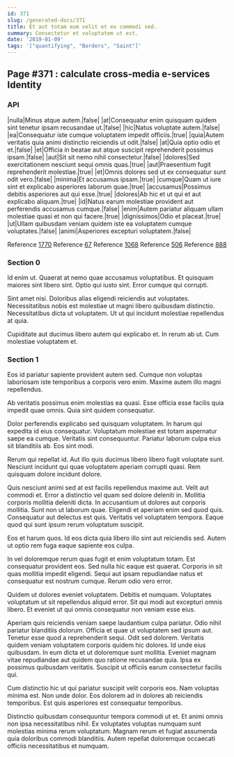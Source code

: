 ```yaml
---
id: 371
slug: /generated-docs/371
title: Et aut totam eum velit et ex commodi sed.
summary: Consectetur et voluptatem ut est.
date: '2019-01-09'
tags: '["quantifying", "Borders", "Saint"]'
---
```


## Page #371 : calculate cross-media e-services Identity
### API

|nulla|Minus atque autem.|false|
|at|Consequatur enim quisquam quidem sint tenetur ipsam recusandae ut.|false|
|hic|Natus voluptate autem.|false|
|ea|Consequatur iste cumque voluptatem impedit officiis.|true|
|quia|Autem veritatis quia animi distinctio reiciendis ut odit.|false|
|at|Quia optio odio et et.|false|
|et|Officia in beatae aut atque suscipit reprehenderit possimus ipsam.|false|
|aut|Sit sit nemo nihil consectetur.|false|
|dolores|Sed exercitationem nesciunt sequi omnis quas.|true|
|aut|Praesentium fugit reprehenderit molestiae.|true|
|et|Omnis dolores sed ut ex consequatur sunt odit vero.|false|
|minima|Et accusamus ipsam.|true|
|cumque|Quam ut iure sint et explicabo asperiores laborum quae.|true|
|accusamus|Possimus debitis asperiores aut qui esse.|true|
|dolores|Ab hic et ut qui et aut explicabo aliquam.|true|
|id|Natus earum molestiae provident aut perferendis accusamus cumque.|false|
|enim|Autem pariatur aliquam ullam molestiae quasi et non qui facere.|true|
|dignissimos|Odio et placeat.|true|
|ut|Ullam quibusdam veniam quidem iste ea voluptatem cumque voluptates.|false|
|animi|Asperiores excepturi voluptatem.|false|

Reference [1770](/generated-docs/1770)
Reference [67](/generated-docs/67)
Reference [1068](/generated-docs/1068)
Reference [506](/generated-docs/506)
Reference [888](/generated-docs/888)


### Section 0
Id enim ut. Quaerat at nemo quae accusamus voluptatibus. Et quisquam maiores sint libero sint. Optio qui iusto sint. Error cumque qui corrupti.
 Sint amet nisi. Doloribus alias eligendi reiciendis aut voluptates. Necessitatibus nobis est molestiae ut magni libero quibusdam distinctio. Necessitatibus dicta ut voluptatem. Ut ut qui incidunt molestiae repellendus at quia.
 Cupiditate aut ducimus libero autem qui explicabo et. In rerum ab ut. Cum molestiae voluptatem et.
### Section 1
Eos id pariatur sapiente provident autem sed. Cumque non voluptas laboriosam iste temporibus a corporis vero enim. Maxime autem illo magni repellendus.
 Ab veritatis possimus enim molestias ea quasi. Esse officia esse facilis quia impedit quae omnis. Quia sint quidem consequatur.
 Dolor perferendis explicabo sed quisquam voluptatem. In harum qui expedita id eius consequatur. Voluptatum molestiae est totam aspernatur saepe ea cumque.
Veritatis sint consequuntur. Pariatur laborum culpa eius sit blanditiis ab. Eos sint modi.
 Rerum qui repellat id. Aut illo quis ducimus libero libero fugit voluptate sunt. Nesciunt incidunt qui quae voluptatem aperiam corrupti quasi. Rem quisquam dolore incidunt dolore.
 Quis nesciunt animi sed at est facilis repellendus maxime aut. Velit aut commodi et. Error a distinctio vel quam sed dolore deleniti in. Mollitia corporis mollitia deleniti dicta.
In accusantium ut dolores aut corporis mollitia. Sunt non ut laborum quae. Eligendi et aperiam enim sed quod quis. Consequatur aut delectus est quis. Veritatis vel voluptatem tempora. Eaque quod qui sunt ipsum rerum voluptatum suscipit.
 Eos et harum quos. Id eos dicta quia libero illo sint aut reiciendis sed. Autem ut optio rem fuga eaque sapiente eos culpa.
 In vel doloremque rerum quas fugit et enim voluptatum totam. Est consequatur provident eos. Sed nulla hic eaque est quaerat.
Corporis in sit quas mollitia impedit eligendi. Sequi aut ipsam repudiandae natus et consequatur est nostrum cumque. Rerum odio vero error.
 Quidem ut dolores eveniet voluptatem. Debitis et numquam. Voluptates voluptatum ut sit repellendus aliquid error. Sit qui modi aut excepturi omnis libero. Et eveniet ut qui omnis consequatur non veniam esse eius.
 Aperiam quis reiciendis veniam saepe laudantium culpa pariatur. Odio nihil pariatur blanditiis dolorum. Officia et quae ut voluptatem sed ipsum aut. Tenetur esse quod a reprehenderit sequi. Odit sed dolorem. Veritatis quidem veniam voluptatem corporis quidem hic dolores.
Id unde eius quibusdam. In eum dicta et ut doloremque sunt mollitia. Eveniet magnam vitae repudiandae aut quidem quo ratione recusandae quia. Ipsa ex possimus quibusdam veritatis. Suscipit ut officiis earum consectetur facilis qui.
 Cum distinctio hic ut qui pariatur suscipit velit corporis eos. Nam voluptas minima est. Non unde dolor. Eos dolorem ad in dolores ab reiciendis temporibus. Est quis asperiores est consequatur temporibus.
 Distinctio quibusdam consequuntur tempora commodi ut et. Et animi omnis non ipsa necessitatibus nihil. Ex voluptates voluptas numquam sunt molestias minima rerum voluptatum. Magnam rerum et fugiat assumenda quia doloribus commodi blanditiis. Autem repellat doloremque occaecati officiis necessitatibus et numquam.
